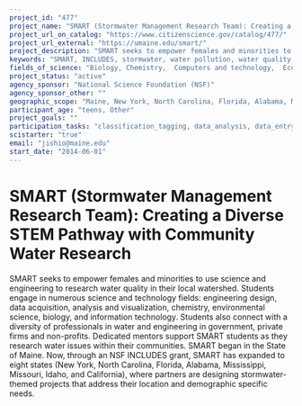 ```yaml
---
project_id: "477"
project_name: "SMART (Stormwater Management Research Team): Creating a Diverse STEM Pathway with Community Water Research"
project_url_on_catalog: "https://www.citizenscience.gov/catalog/477/"
project_url_external: "https://umaine.edu/smart/"
project_description: "SMART seeks to empower females and minorities to use science and engineering to research water quality in their local watershed. Students engage in numerous science and technology fields: engineering design, data acquisition, analysis and visualization, chemistry, environmental science, biology, and information technology. Students also connect with a diversity of professionals in water and engineering in government, private firms and non-profits. Dedicated mentors support SMART students as they research water issues within their communities. SMART began in the State of Maine. Now, through an NSF INCLUDES grant, SMART has expanded to eight states (New York, North Carolina, Florida, Alabama, Mississippi, Missouri, Idaho, and California), where partners are designing stormwater-themed projects that address their location and demographic specific needs."
keywords: "SMART, INCLUDES, stormwater, water pollution, water quality, students, high school, broadening participation, diverse, female, minority, STEM, engineering, environmental science, mentor, mentorship, community"
fields_of_science: "Biology, Chemistry,  Computers and technology,  Ecology and environment,  Education, Nature and outdoors, Physics"
project_status: "active"
agency_sponsor: "National Science Foundation (NSF)"
agency_sponsor_other: ""
geographic_scope: "Maine, New York, North Carolina, Florida, Alabama, Mississippi, Missouri, California"
participant_age: "teens, Other"
project_goals: ""
participation_tasks: "classification_tagging, data_analysis, data_entry, identification, learning, measurement,  observation, problem_solving, sample_analysis, site_selection_description, specimen_sample_collection, Other"
scistarter: "true"
email: "jishio@maine.edu"
start_date: "2014-06-01"
---
```


# SMART (Stormwater Management Research Team): Creating a Diverse STEM Pathway with Community Water Research

SMART seeks to empower females and minorities to use science and engineering to research water quality in their local watershed. Students engage in numerous science and technology fields: engineering design, data acquisition, analysis and visualization, chemistry, environmental science, biology, and information technology. Students also connect with a diversity of professionals in water and engineering in government, private firms and non-profits. Dedicated mentors support SMART students as they research water issues within their communities. SMART began in the State of Maine. Now, through an NSF INCLUDES grant, SMART has expanded to eight states (New York, North Carolina, Florida, Alabama, Mississippi, Missouri, Idaho, and California), where partners are designing stormwater-themed projects that address their location and demographic specific needs.
